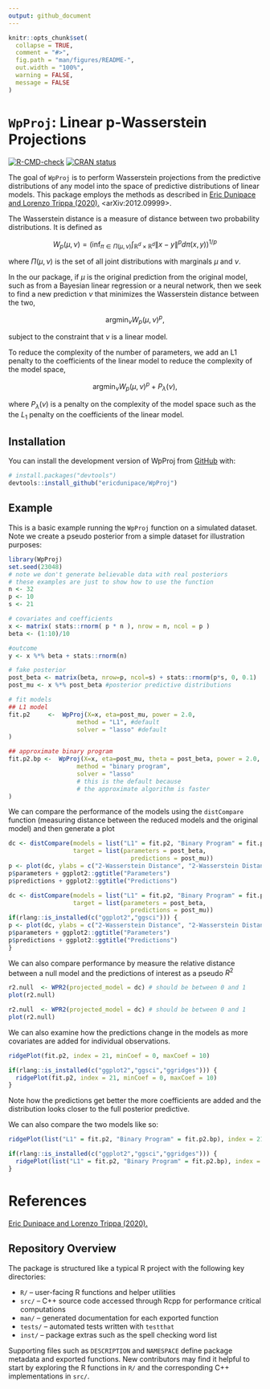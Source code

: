 ```yaml
---
output: github_document
---
```



```r
knitr::opts_chunk$set(
  collapse = TRUE,
  comment = "#>",
  fig.path = "man/figures/README-",
  out.width = "100%",
  warning = FALSE,
  message = FALSE
)
```

# `WpProj`: Linear p-Wasserstein Projections 

<!-- badges: start -->
[![R-CMD-check](https://github.com/ericdunipace/WpProj/actions/workflows/R-CMD-check.yaml/badge.svg)](https://github.com/ericdunipace/WpProj/actions/workflows/R-CMD-check.yaml)
[![CRAN status](https://www.r-pkg.org/badges/version/WpProj)](https://CRAN.R-project.org/package=WpProj)
<!-- badges: end -->

The goal of `WpProj` is to perform Wasserstein projections from the predictive distributions of any model into the space of predictive distributions of linear models. This package employs the methods as described in [Eric Dunipace and Lorenzo Trippa (2020).](https://arxiv.org/abs/2012.09999) <arXiv:2012.09999>.

The Wasserstein distance is a measure of distance between two probability distributions. It is defined as  

$$W_p(\mu,\nu) = \left(\inf_{\pi \in \Pi(\mu,\nu)} \int_{\mathbb{R}^d \times \mathbb{R}^d} \|x-y\|^p d\pi(x,y)\right)^{1/p}$$  

where $\Pi(\mu,\nu)$ is the set of all joint distributions with marginals $\mu$ and $\nu$.

In the our package, if $\mu$ is the original prediction from the original model, such as from a Bayesian linear regression or a neural network, then we seek to find a new prediction $\nu$ that minimizes the Wasserstein distance between the two,

$$\mathop{\text{argmin}} _ {\nu} W _ {p}(\mu,\nu) ^ {p},$$ 

subject to the constraint that $\nu$ is a linear model. 

To reduce the complexity of the number of parameters, we add an L1 penalty to the coefficients of the linear
model to reduce the complexity of the model space,

$$\mathop{\text{argmin}} _ {\nu}  W _ {p}(\mu,\nu) ^ {p} + P_{\lambda}(\nu),$$    

where $P_\lambda(\nu)$ is a penalty on the complexity of the model space such as the the $L_1$ penalty on the coefficients of the linear model.


## Installation

You can install the development version of WpProj from [GitHub](https://github.com/) with:

``` r
# install.packages("devtools")
devtools::install_github("ericdunipace/WpProj")
```

## Example

This is a basic example running the `WpProj` function on a simulated dataset. Note we create a pseudo posterior from a simple dataset for illustration purposes:

```r
library(WpProj)
set.seed(23048)
# note we don't generate believable data with real posteriors
# these examples are just to show how to use the function
n <- 32
p <- 10
s <- 21

# covariates and coefficients
x <- matrix( stats::rnorm( p * n ), nrow = n, ncol = p )
beta <- (1:10)/10

#outcome
y <- x %*% beta + stats::rnorm(n)

# fake posterior
post_beta <- matrix(beta, nrow=p, ncol=s) + stats::rnorm(p*s, 0, 0.1)
post_mu <- x %*% post_beta #posterior predictive distributions

# fit models
## L1 model
fit.p2     <-  WpProj(X=x, eta=post_mu, power = 2.0,
                   method = "L1", #default
                   solver = "lasso" #default
)

## approximate binary program
fit.p2.bp <-  WpProj(X=x, eta=post_mu, theta = post_beta, power = 2.0,
                   method = "binary program",
                   solver = "lasso" 
                   # this is the default because 
                   # the approximate algorithm is faster
)
```

We can compare the performance of the models using the `distCompare` function (measuring distance between the reduced models and the original model) and then generate a plot
```r
dc <- distCompare(models = list("L1" = fit.p2, "Binary Program" = fit.p2.bp),
                  target = list(parameters = post_beta,
                                  predictions = post_mu))
p <- plot(dc, ylabs = c("2-Wasserstein Distance", "2-Wasserstein Distance"))
p$parameters + ggplot2::ggtitle("Parameters")
p$predictions + ggplot2::ggtitle("Predictions")
```
```r
dc <- distCompare(models = list("L1" = fit.p2, "Binary Program" = fit.p2.bp),
                  target = list(parameters = post_beta,
                                  predictions = post_mu))
if(rlang::is_installed(c("ggplot2","ggsci"))) {
p <- plot(dc, ylabs = c("2-Wasserstein Distance", "2-Wasserstein Distance"))
p$parameters + ggplot2::ggtitle("Parameters")
p$predictions + ggplot2::ggtitle("Predictions")
}
```

We can also compare performance by measure the relative distance between a null model and the predictions of interest as a pseudo $R^2$
```r
r2.null  <- WPR2(projected_model = dc) # should be between 0 and 1
plot(r2.null)
```
```r
r2.null  <- WPR2(projected_model = dc) # should be between 0 and 1
plot(r2.null)
```

We can also examine how the predictions change in the models as more covariates are added for individual observations.
```r
ridgePlot(fit.p2, index = 21, minCoef = 0, maxCoef = 10)
```
```r
if(rlang::is_installed(c("ggplot2","ggsci","ggridges"))) {
  ridgePlot(fit.p2, index = 21, minCoef = 0, maxCoef = 10)
}
```

Note how the predictions get better the more coefficients are added and the distribution looks closer to the full posterior predictive.

We can also compare the two models like so:
```r
ridgePlot(list("L1" = fit.p2, "Binary Program" = fit.p2.bp), index = 21, minCoef = 0, maxCoef = 10, full = post_mu[21,])
```
```r
if(rlang::is_installed(c("ggplot2","ggsci","ggridges"))) {
  ridgePlot(list("L1" = fit.p2, "Binary Program" = fit.p2.bp), index = 21, minCoef = 0, maxCoef = 10, full = post_mu[21,])
}
```

# References
[Eric Dunipace and Lorenzo Trippa (2020).](https://arxiv.org/abs/2012.09999)

## Repository Overview

The package is structured like a typical R project with the following
key directories:

* `R/` – user-facing R functions and helper utilities
* `src/` – C++ source code accessed through Rcpp for performance
  critical computations
* `man/` – generated documentation for each exported function
* `tests/` – automated tests written with `testthat`
* `inst/` – package extras such as the spell checking word list

Supporting files such as `DESCRIPTION` and `NAMESPACE` define package
metadata and exported functions.  New contributors may find it helpful
to start by exploring the R functions in `R/` and the corresponding C++
implementations in `src/`.
